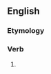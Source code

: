 ==English==

===Etymology===
{{suffix|en|prepare|eth}}

===Verb===
{{head|en|verb form}}

# {{en-archaic third-person singular of|prepare}}